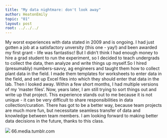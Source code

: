---
title: "My data nightmare: don't look away"
author: HeatonEmily
topic: "01"
layout: post
root: ../../../
---
My worst experiences with data stated in 2009 and is ongoing. I had just gotten a job at a satisfactory unversity (this one - yay!) and been awarded my first grant - life was fantastisc! But I didn't think I had enough money to hire a grad student to run the experiment, so I decided to teach undergrads to collect the data, then analyze and write things up myself.So I hired (presumably) numbers-savvy, ag engineers and taught them how to collect plant data in the field. I made them templates for worksheets to enter data in the field, and set up Excel files into which they should enter that data in the lab. Then I looked away. Within a few short months, I had multiple versions of my 'master files'. Now, years later, I am still trying to sort things out and write up that project. This experience stands out to me because it is not unique - it can be very difficult to share responsibilities in data collection/curation. There has got to be a better way, because team projects are much more fun, but necessitate seamless transfer of data and knowledge between team members. I am looking forward to making better data decisions in the future, thanks to this class.

![](https://66.media.tumblr.com/f5000c7b18b2f91095a8a3a838c8bae0/tumblr_nztdj9No8G1uzw9w1o1_500.gif)
66.media.tumblr.com


